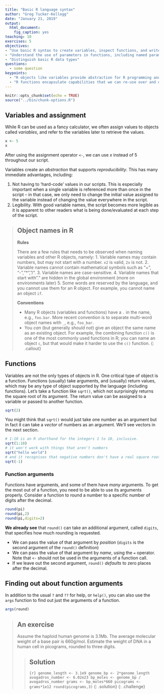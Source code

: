 ```yaml
---
title: "Basic R language syntax"
author: "Greg Tucker-Kellogg"
date: "January 21, 2019"
output: 
  html_document:
    fig_caption: yes
teaching: 10
exercises: 5
objectives:
- "Use basic R syntax to create variables, inspect functions, and write functions"
- "Understand the use of parameters in functions, including named parameters and default parameters"
- "Distinguish basic R data types"
questions:
  - some question
keypoints:
  - "R objects like variables provide abstraction for R programming and data analysis"
  - "R functions encapsulate capabilities that we can re-use over and over with different input   provided as arguments. "
---
```


```r
knitr::opts_chunk$set(echo = TRUE)
source("../bin/chunk-options.R")
```

## Variables and assignment

While R can be used as a fancy calculator, we often assign values to objects called *variables*, and refer to the variables later to retrieve the values.

```r
x <- 5
x
```

After using the assignment operator `<-`, we can  use *x* instead of 5 throughout our script. 

Variables create an *abstraction* that supports *reproducibility*. This has many immediate advantages, including: 

1. Not having to 'hard-code' values in our scripts. This is especially important when a
   single variable is referenced more than once in the script -- in that case, we only
   need to change the initial value assigned to the variable instead of changing the value
   everywhere in the script.
2. Legibility. With good variable names, the script becomes more legible as it is apparent
   to other readers what is being done/evaluated at each step of the script.

> ## Object names in R
>
> **Rules**
> 
> There are a few rules that needs to be observed when naming variables and other R objects, namely:
> 1. Variable names may contain numbers, but may not start with a number. `x2` is valid, `2x` is not.
> 2. Variable names cannot contain mathematical symbols such as "+", "-","*", "/".
> 3. Variable names are case-sensitive.
> 4. Variable names that start with "." are hidden in the global environment (more on environments later)
> 5. Some words are reserved by the language, and you cannot use them for an R object. For example, you cannot name an object `if`.
>
> **Conventions**
> 
> - Many R objects (variables and functions) have a `.` in the name, e.g., `foo.bar`. More recent convention is to separate multi-word object names with `_`, e.g., `foo_bar`.
> - You *can* (but generally *should not*) give an object the same name as an existing object. For example, the combining function `c()` is one of the most commonly used functions in R; you can name an object `c`, but that would make it harder to use the `c()` function.
{: .callout}

## Functions

Variables are not the only types of objects in R. One critical type of object is a function. Functions (usually) take arguments, and (usually) return values, which may be any type of object supported by the language (including functions). Let's take a function like `sqrt()`, which not surprisingly returns the square root of its argument.  The return value can be assigned to a variable or passed to another function.

```r
sqrt(2)
```

You might think that `sqrt()` would just take one number as an argument but in fact it can take a *vector* of numbers as an argument. We'll see vectors in the next section.

```r
# 1:10 is an R shorthand for the integers 1 to 10, inclusive.
sqrt(1:10)
# it won't work with things that aren't numbers
sqrt("hello world")
# and it recognises that negative numbers don't have a real square root.
sqrt(-1)
```

### Function arguments

Functions have arguments, and some of them have *many* arguments. To get the most out of a function, you need to be able to use its arguments properly.  Consider a function to round a number to a specific number of digits after the decimal.

```r
round(pi)
round(pi,2)
round(pi,digits=2)
```

**We already see** that `round()` can take an additional argument, called `digits`, that specifies how much rounding is requested. 

- We can pass the value of that argument by *position* (`digits` is the second argument of the `round()` definition)
- We can pass the value of that argument by *name*, using the `=` operator.  Note that `<-` should not be used in the arguments of a function call.
- If we leave out the second argument, `round()` *defaults* to zero places after the decimal.

## Finding out about function arguments

In addition to the usual `?` and `??` for help, or `help()`, you can also use the `args` function to find out just the arguments of a function. 

```r
args(round)
```

> ## An exercise
>
> Assume the haploid human genome is 3.1Mb. The average molecular weight of a base pair is 660g/mol.  Estimate the weight of DNA in a human cell in picograms, rounded to three digits.
>
> > ## Solution
> >
> >
> > ```{r}
> > genome_length <- 3.1e9
> > genome_bp <- 2*genome_length
> > avogadros_number <- 6.02e23
> > bp_moles <- genome_bp / avogadros_number
> > grams <- bp_moles*660
> > picograms <- grams*1e12
> > round(picograms,3)
> > ```
> {: .solution}
{: .challenge}







